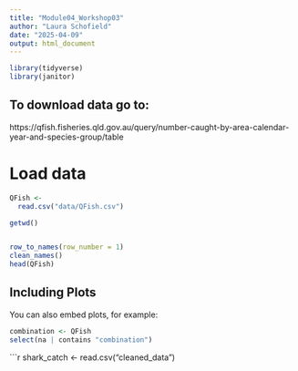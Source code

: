 ```yaml
---
title: "Module04_Workshop03"
author: "Laura Schofield"
date: "2025-04-09"
output: html_document
---
```


```r
library(tidyverse)
library(janitor)
```

## To download data go to:

https://qfish.fisheries.qld.gov.au/query/number-caught-by-area-calendar-year-and-species-group/table 

# Load data

```r
QFish <-
  read.csv("data/QFish.csv")

getwd()


row_to_names(row_number = 1) 
clean_names()
head(QFish)
```

## Including Plots

You can also embed plots, for example:

```r
combination <- QFish
select(na | contains "combination")

```
```r
shark_catch <-
  read.csv("cleaned_data")
